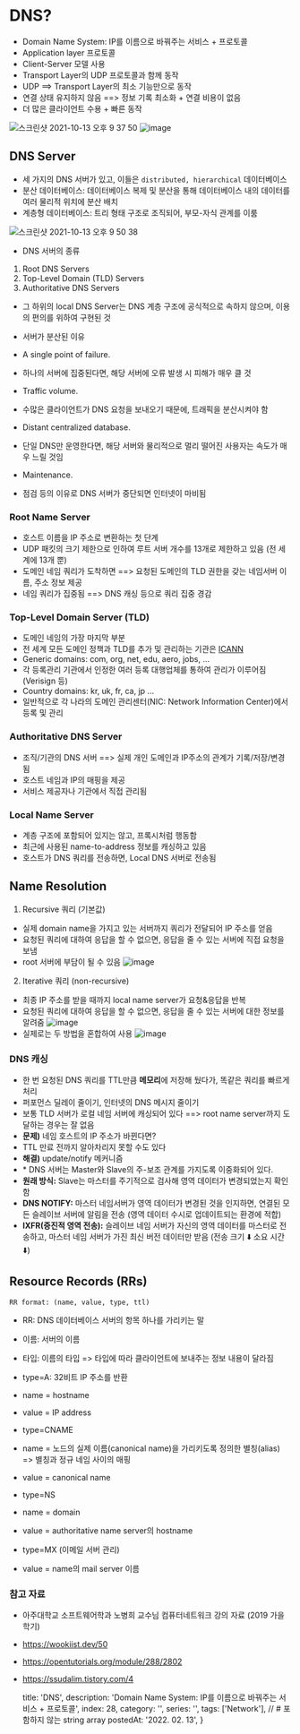 
# DNS?

- Domain Name System: IP를 이름으로 바꿔주는 서비스 + 프로토콜
- Application layer 프로토콜
- Client-Server 모델 사용
- Transport Layer의 UDP 프로토콜과 함께 동작
- UDP ==> Transport Layer의 최소 기능만으로 동작
- 연결 상태 유지하지 않음 ==> 정보 기록 최소화 + 연결 비용이 없음
- 더 많은 클라이언트 수용 + 빠른 동작

![스크린샷 2021-10-13 오후 9 37 50](https://user-images.githubusercontent.com/40057032/137134081-af71f9b5-b733-4517-aac8-2e4a1ded71db.png)
![image](https://user-images.githubusercontent.com/40057032/137141099-e3a85ca2-1ff6-4dc5-9f27-71a67c615fb4.png)


## DNS Server

- 세 가지의 DNS 서버가 있고, 이들은 `distributed, hierarchical` 데이터베이스
- 분산 데이터베이스: 데이터베이스 복제 및 분산을 통해 데이터베이스 내의 데이터를 여러 물리적 위치에 분산 배치
- 계층형 데이터베이스: 트리 형태 구조로 조직되어, 부모-자식 관계를 이룸

![스크린샷 2021-10-13 오후 9 50 38](https://user-images.githubusercontent.com/40057032/137135940-53f831fc-ddba-48b5-badf-d5caf0d1c2ea.png)

- DNS 서버의 종류
1. Root DNS Servers
2. Top-Level Domain (TLD) Servers
3. Authoritative DNS Servers
- 그 하위의 local DNS Server는 DNS 계층 구조에 공식적으로 속하지 않으며, 이용의 편의를 위하여 구현된 것

- 서버가 분산된 이유
- A single point of failure.
- 하나의 서버에 집중된다면, 해당 서버에 오류 발생 시 피해가 매우 클 것
- Traffic volume.
- 수많은 클라이언트가 DNS 요청을 보내오기 때문에, 트래픽을 분산시켜야 함
- Distant centralized database.
- 단일 DNS만 운영한다면, 해당 서버와 물리적으로 멀리 떨어진 사용자는 속도가 매우 느릴 것임
- Maintenance.
- 점검 등의 이유로 DNS 서버가 중단되면 인터넷이 마비됨

### Root Name Server

- 호스트 이름을 IP 주소로 변환하는 첫 단계
- UDP 패킷의 크기 제한으로 인하여 루트 서버 개수를 13개로 제한하고 있음 (전 세계에 13개 뿐)
- 도메인 네임 쿼리가 도착하면 ==> 요청된 도메인의 TLD 권한을 갖는 네임서버 이름, 주소 정보 제공
- 네임 쿼리가 집중됨 ==> DNS 캐싱 등으로 쿼리 집중 경감

### Top-Level Domain Server (TLD)

- 도메인 네임의 가장 마지막 부분
- 전 세계 모든 도메인 정책과 TLD를 추가 및 관리하는 기관은 [ICANN](www.icann.org)
- Generic domains: com, org, net, edu, aero, jobs, ...
- 각 등록관리 기관에서 인정한 여러 등록 대행업체를 통하여 관리가 이루어짐 (Verisign 등)
- Country domains: kr, uk, fr, ca, jp ...
- 일반적으로 각 나라의 도메인 관리센터(NIC: Network Information Center)에서 등록 및 관리


### Authoritative DNS Server

- 조직/기관의 DNS 서버 ==> 실제 개인 도메인과 IP주소의 관계가 기록/저장/변경됨
- 호스트 네임과 IP의 매핑을 제공
- 서비스 제공자나 기관에서 직접 관리됨


### Local Name Server

- 계층 구조에 포함되어 있지는 않고, 프록시처럼 행동함
- 최근에 사용된 name-to-address 정보를 캐싱하고 있음
- 호스트가 DNS 쿼리를 전송하면, Local DNS 서버로 전송됨




## Name Resolution

1. Recursive 쿼리 (기본값)
  - 실제 domain name을 가지고 있는 서버까지 쿼리가 전달되어 IP 주소를 얻음
  - 요청된 쿼리에 대하여 응답을 할 수 없으면, 응답을 줄 수 있는 서버에 직접 요청을 보냄
  - root 서버에 부담이 될 수 있음
![image](https://user-images.githubusercontent.com/40057032/137142710-c3597e1c-a242-4091-ab34-1cc8aaa6d2e1.png)


2. Iterative 쿼리 (non-recursive)
  - 최종 IP 주소를 받을 때까지 local name server가 요청&응답을 반복
  - 요청된 쿼리에 대하여 응답을 할 수 없으면, 응답을 줄 수 있는 서버에 대한 정보를 알려줌
![image](https://user-images.githubusercontent.com/40057032/137142696-028a125e-d0b7-443e-a666-860d2dc007af.png)
- 실제로는 두 방법을 혼합하여 사용
![image](https://user-images.githubusercontent.com/40057032/137317983-4b2fb95f-b1d6-4fc7-b467-ab4aac36a8e3.png)


### DNS 캐싱
  - 한 번 요청된 DNS 쿼리를 TTL만큼 **메모리**에 저장해 뒀다가, 똑같은 쿼리를 빠르게 처리
  - 퍼포먼스 딜레이 줄이기, 인터넷의 DNS 메시지 줄이기
  - 보통 TLD 서버가 로컬 네임 서버에 캐싱되어 있다 ==> root name server까지 도달하는 경우는 잘 없음
  - **문제)** 네임 호스트의 IP 주소가 바뀐다면?
- TTL 만료 전까지 알아차리지 못할 수도 있다
- **해결)** update/notify 메커니즘
- \* DNS 서버는 Master와 Slave의 주-보조 관계를 가지도록 이중화되어 있다.
- **원래 방식:** Slave는 마스터를 주기적으로 검사해 영역 데이터가 변경되었는지 확인함
- **DNS NOTIFY:** 마스터 네임서버가 영역 데이터가 변경된 것을 인지하면, 연결된 모든 슬레이브 서버에 알림을 전송 (영역 데이터 수시로 업데이트되는 환경에 적합)
- **IXFR(증진적 영역 전송):** 슬레이브 네임 서버가 자신의 영역 데이터를 마스터로 전송하고, 마스터 네임 서버가 가진 최신 버전 데이터만 받음 (전송 크기 ⬇️ 소요 시간 ⬇️)


## Resource Records (RRs)

`RR format: (name, value, type, ttl)`
- RR: DNS 데이터베이스 서버의 항목 하나를 가리키는 말
- 이름: 서버의 이름
- 타입: 이름의 타입 => 타입에 따라 클라이언트에 보내주는 정보 내용이 달라짐


- type=A: 32비트 IP 주소를 반환
- name = hostname
- value = IP address
- type=CNAME
- name = 노드의 실제 이름(canonical name)을 가리키도록 정의한 별칭(alias) => 별칭과 정규 네임 사이의 매핑
- value = canonical name
- type=NS
- name = domain
- value = authoritative name server의 hostname
- type=MX (이메일 서버 관리)
- value = name의 mail server 이름


### 참고 자료

- 아주대학교 소프트웨어학과 노병희 교수님 컴퓨터네트워크 강의 자료 (2019 가을 학기)
- https://wookiist.dev/50
- https://opentutorials.org/module/288/2802
- https://ssudalim.tistory.com/4


    title: 'DNS',
    description: 'Domain Name System: IP를 이름으로 바꿔주는 서비스 + 프로토콜',    index: 28,
    category: '',
    series: '',
    tags: ['Network'], // # 포함하지 않는 string array
    postedAt: '2022. 02. 13',
}